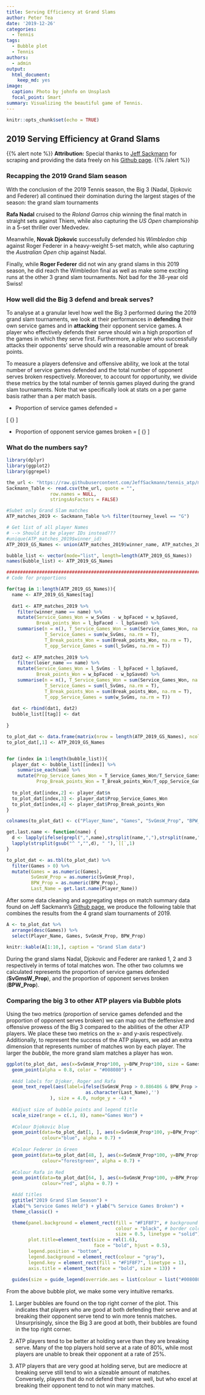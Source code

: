 ```yaml
---
title: Serving Efficiency at Grand Slams
author: Peter Tea
date: '2019-12-26'
categories:
  - Tennis
tags:
  - Bubble plot
  - Tennis
authors:
  - admin
output:
  html_document:
    keep_md: yes
image:
  caption: Photo by johnfo on Unsplash
  focal_point: Smart
summary: Visualizing the beautiful game of Tennis.
---
```


```r
knitr::opts_chunk$set(echo = TRUE)
```
## 2019 Serving Efficiency at Grand Slams

{{% alert note %}}
**Attribution:** Special thanks to [Jeff Sackmann](http://www.tennisabstract.com/) for scraping and providing the data freely on his [Github page](https://github.com/JeffSackmann/tennis_atp/blob/master/README.md).
{{% /alert %}}

### Recapping the 2019 Grand Slam season

With the conclusion of the 2019 Tennis season, the Big 3 (Nadal, Djokovic and Federer) all continued their domination during the largest stages of the season: the grand slam tournaments
  
  **Rafa Nadal** cruised to the *Roland Garros* chip winning the final match in straight sets against Thiem, while also capturing the *US Open* championship in a 5-set thriller over Medvedev.
  
  Meanwhile, **Novak Djokovic** successfully defended his *Wimbledon* chip against Roger Federer in a heavy-weight 5-set match, while also capturing the *Australian Open* chip against Nadal. 
  
  Finally, while **Roger Federer** did not win any grand slams in this 2019 season, he did reach the Wimbledon final as well as make some exciting runs at the other 3 grand slam tournaments. Not bad for the 38-year old Swiss! 


### How well did the Big 3 defend and break serves?

To analyse at a granular level how well the Big 3 performed during the 2019 grand slam tournaments, we look at their performances in **defending** their own service games and in **attacking** their opponent service games. A player who effectively defends their serve should win a high proportion of the games in which they serve first. Furthermore, a player who successfully attacks their opponents' serve should win a reasonable amount of break points.

To measure a players defensive and offensive ability, we look at the total number of service games defended and the total number of opponent serves broken respectively. Moreover, to account for opportunity, we divide these metrics by the total number of tennis games played during the grand slam tournaments. Note that we specifically look at stats on a per game basis rather than a per match basis.

- Proportion of service games defended = 

\[ \frac{ \text{# of service games won}} {\text{Total # of service games}} \]

- Proportion of opponent service games broken = 
\[\frac{ \text{# of service games broken}} {\text{Total # of opponent service games}} \]



### What do the numbers say?

```r
library(dplyr)
library(ggplot2)
library(ggrepel)
```

```r
the_url <- "https://raw.githubusercontent.com/JeffSackmann/tennis_atp/master/atp_matches_2019.csv"
Sackmann_Table <- read.csv(the_url, quote = "", 
                row.names = NULL, 
                stringsAsFactors = FALSE)

#Subet only Grand Slam matches
ATP_matches_2019 <- Sackmann_Table %>% filter(tourney_level == "G")

# Get list of all player Names
# --> Should it be player IDs instead???
#unique(ATP_matches_2019$winner_id)
ATP_2019_GS_Names <- union(ATP_matches_2019$winner_name, ATP_matches_2019$loser_name)

bubble_list <- vector(mode="list", length=length(ATP_2019_GS_Names))
names(bubble_list) <- ATP_2019_GS_Names

###############################################################################
# Code for proportions

for(tag in 1:length(ATP_2019_GS_Names)){
  name <- ATP_2019_GS_Names[tag]
  
  dat1 <- ATP_matches_2019 %>%
    filter(winner_name == name) %>%
    mutate(Service_Games_Won = w_SvGms - w_bpFaced + w_bpSaved,
           Break_points_Won = l_bpFaced - l_bpSaved) %>%
    summarise(n = n(), T_Service_Games_Won = sum(Service_Games_Won, na.rm = T),
              T_Service_Games = sum(w_SvGms, na.rm = T),
              T_Break_points_Won = sum(Break_points_Won, na.rm = T),
              T_opp_Service_Games = sum(l_SvGms, na.rm = T))
  
  dat2 <- ATP_matches_2019 %>%
    filter(loser_name == name) %>%
    mutate(Service_Games_Won = l_SvGms - l_bpFaced + l_bpSaved,
           Break_points_Won = w_bpFaced - w_bpSaved) %>%
    summarise(n = n(), T_Service_Games_Won = sum(Service_Games_Won, na.rm = T),
              T_Service_Games = sum(l_SvGms, na.rm = T),
              T_Break_points_Won = sum(Break_points_Won, na.rm = T),
              T_opp_Service_Games = sum(w_SvGms, na.rm = T))
  
  dat <- rbind(dat1, dat2)
  bubble_list[[tag]] <- dat
  
}

to_plot_dat <- data.frame(matrix(nrow = length(ATP_2019_GS_Names), ncol = 4))
to_plot_dat[,1] <- ATP_2019_GS_Names


for (index in 1:length(bubble_list)){
  player_dat <- bubble_list[[index]] %>%
    summarise_each(sum) %>%
    mutate(Prop_Service_Games_Won = T_Service_Games_Won/T_Service_Games ,
           Prop_Break_points_Won = T_Break_points_Won/T_opp_Service_Games)
  
  to_plot_dat[index,2] <- player_dat$n
  to_plot_dat[index,3] <- player_dat$Prop_Service_Games_Won
  to_plot_dat[index,4] <- player_dat$Prop_Break_points_Won
}

colnames(to_plot_dat) <- c("Player_Name", "Games", "SvGmsW_Prop", "BPW_Prop")

get.last.name <- function(name) {
  d <- lapply(ifelse(grepl(",",name),strsplit(name,","),strsplit(name," ")),`[[`,2)
  lapply(strsplit(gsub("^ ","",d), " "),`[[`,1)
}

to_plot_dat <- as.tbl(to_plot_dat) %>%
  filter(Games > 0) %>%
  mutate(Games = as.numeric(Games),
         SvGmsW_Prop = as.numeric(SvGmsW_Prop),
         BPW_Prop = as.numeric(BPW_Prop),
         Last_Name = get.last.name(Player_Name))

```

After some data cleaning and aggregating steps on match summary data found on Jeff Sackmann's [Github page](https://github.com/JeffSackmann/tennis_atp/blob/master/README.md), we produce the following table that combines the results from the 4 grand slam tournaments of 2019.


```r
A <- to_plot_dat %>%
  arrange(desc(Games)) %>%
  select(Player_Name, Games, SvGmsW_Prop, BPW_Prop)

knitr::kable(A[1:10,], caption = "Grand Slam data")
```

During the grand slams Nadal, Djokovic and Federer are ranked 1, 2 and 3 respectively in terms of total matches won. The other two columns we calculated represents the proportion of service games defended (**SvGmsW_Prop**), and the proportion of opponent serves broken (**BPW_Prop**).


### Comparing the big 3 to other ATP players via Bubble plots
Using the two metrics (proportion of service games defended and the proportion of opponent serves broken) we can map out the deffensive and offensive prowess of the Big 3 compared to the abilities of the other ATP players. We place these two metrics on the x- and y-axis respectively. Additionally, to represent the success of the ATP players, we add an extra dimension that represents number of matches won by each player. The larger the *bubble*, the more grand slam matches a player has won.

```r

ggplot(to_plot_dat, aes(x=SvGmsW_Prop*100, y=BPW_Prop*100, size = Games, label = Player_Name)) + 
  geom_point(alpha = 0.8, color = "#008080") +
  
  #Add labels for Djoker, Roger and Rafa
  geom_text_repel(aes(label=ifelse(SvGmsW_Prop > 0.886486 & BPW_Prop > 0.2635869 , 
                             as.character(Last_Name),'')
                ), size = 4.0, nudge_y = -4) +
  
  #Adjust size of bubble points and legend title
  scale_size(range = c(.1, 8), name="Games Won") +
  
  #Colour Djokovic blue
  geom_point(data=to_plot_dat[1, ], aes(x=SvGmsW_Prop*100, y=BPW_Prop*100, size = Games),
             colour="blue", alpha = 0.7) +
  
  #Colour Federer in Green
  geom_point(data=to_plot_dat[48, ], aes(x=SvGmsW_Prop*100, y=BPW_Prop*100, size = Games),
             colour="forestgreen", alpha = 0.7) +
  
  #Colour Rafa in Red
  geom_point(data=to_plot_dat[64, ], aes(x=SvGmsW_Prop*100, y=BPW_Prop*100, size = Games),
             colour="red", alpha = 0.7) +

  #Add titles
  ggtitle("2019 Grand Slam Season") + 
  xlab("% Service Games Held") + ylab("% Service Games Broken") +
  theme_classic() +

  theme(panel.background = element_rect(fill = "#F1F8F7", # background colour
                                        colour = "black", # border colour
                                        size = 0.5, linetype = "solid"),
        plot.title=element_text(size = rel(1.6),
                                face = "bold", hjust = 0.5),
        legend.position = "bottom",
        legend.background = element_rect(colour = "gray"),
        legend.key = element_rect(fill = "#F1F8F7", linetype = 1),
        axis.title = element_text(face = "bold", size = 13)) +
  
  guides(size = guide_legend(override.aes = list(colour = list("#008080"))))


```

From the above bubble plot, we make some very intuitive remarks. 

1. Larger bubbles are found on the top right corner of the plot. This indicates that players who are good at both defending their serve and at breaking their opponent serve tend to win more tennis matches. Unsurprisingly, since the Big 3 are good at both, their bubbles are found in the top right corner. 

2. ATP players tend to be better at holding serve than they are breaking serve. Many of the top players hold serve at a rate of 80%, while most players are unable to break their opponent at a rate of 25%.

3. ATP players that are very good at holding serve, but are mediocre at breaking serve still tend to win a sizeable amount of matches. Conversely, players that do not defend their serve well, but who excel at breaking their opponent tend to not win many matches.
